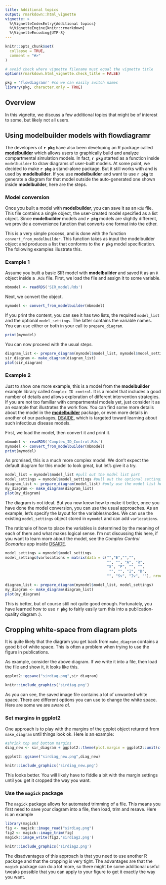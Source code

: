 ```yaml
---
title: Additional topics
output: rmarkdown::html_vignette
vignette: >
  %\VignetteIndexEntry{Additional topics}
  %\VignetteEngine{knitr::rmarkdown}
  %\VignetteEncoding{UTF-8}
---
```


```r
knitr::opts_chunk$set(
  collapse = TRUE,
  comment = "#>"
)

# avoid check where vignette filename must equal the vignette title
options(rmarkdown.html_vignette.check_title = FALSE)
```

```r
pkg = 'flowdiagramr' #so we can easily switch names
library(pkg, character.only = TRUE)
```


## Overview

In this vignette, we discuss a few additional topics that might be of interest to some, but likely not all users.


## Using modelbuilder models with flowdiagramr

The developers of **`r pkg`** have also been developing an R package called [**modelbuilder**](https://ahgroup.github.io/modelbuilder/) which allows users to graphically build and analyze compartmental simulation models. In fact, **`r pkg`** started as a function inside `modelbuilder` to draw diagrams of user-built models. At some point, we decided to make **`r pkg`** a stand-alone package. But it still works with and is used by **modelbuilder**. If you use **modelbuilder** and want to use **`r pkg`** to generate a diagram for that model outside the auto-generated one shown inside **modelbuilder**, here are the steps.


### Model conversion

Once you built a model with **modelbuilder**, you can save it as an `Rds` file. This file contains a single object, the user-created model specified as a list object.
Since **modelbuilder** models and **`r pkg`** models are slightly different, we provide a convenience function that converts one format into the other. 

This is a very simple process, and is done with the function `convert_from_modelbuilder`. This function takes as input the modelbuilder object and produces a list that conforms to the **`r pkg`** model specification. The following examples illustrate this.

### Example 1

Assume you built a basic SIR model with **modelbuilder** and saved it as an `R` object inside a `.Rds` file. 
First, we load the file and assign it to some variable.

```r
mbmodel <- readRDS('SIR_model.Rds')
```

Next, we convert the object.

```r
mymodel <- convert_from_modelbuilder(mbmodel)
```

If you print the content, you can see it has two lists, the required `model_list` and the optional `model_settings`. The latter contains 
the variable names. You can use either or both in your call to `prepare_diagram`. 

```r
print(mymodel)
```

You can now proceed with the usual steps.

```r
diagram_list <- prepare_diagram(mymodel$model_list, mymodel$model_settings)
sir_diagram <- make_diagram(diagram_list)
plot(sir_diagram)
```

### Example 2

Just to show one more example, this is a model from the **modelbuilder** example library called `Complex ID control`. It is a model that includes a good number of details and allows exploration of different intervention strategies. If you are not too familiar with compartmental models yet, just consider it as an example that illustrates the work flow. You can find some more details about the model in the [**modelbuilder**](https://ahgroup.github.io/modelbuilder/) package, or even more details in another of our packages, [DSAIDE](https://ahgroup.github.io/DSAIDE/), which is targeted toward learning about such infectious disease models.

First, we load the model, then convert it and print it.

```r
mbmodel <- readRDS('Complex_ID_Control.Rds')
mymodel <- convert_from_modelbuilder(mbmodel)
print(mymodel)
```

As promised, this is a much more complex model. We don't expect the default diagram for this model to look great, but let's give it a try. 

```r
model_list = mymodel$model_list #pull out the model list part
model_settings = mymodel$model_settings #pull out the optional settings list
diagram_list <- prepare_diagram(model_list) #only use the model list here
my_diagram <- make_diagram(diagram_list)
plot(my_diagram)
```

The diagram is not ideal. But you now know how to make it better, once you have done the model conversion, you can use the usual approaches.
As an example, let's specify the layout for the variables/nodes. We can use the existing `model_settings` object stored in `mymodel` and can add `varlocations`.

The rationale of how to place the variables is determined by the meaning of each of them and what makes logical sense. I'm not discussing this here, if you want to learn more about the model, see the _Complex Control Scenarios_ app inside [DSAIDE](https://ahgroup.github.io/DSAIDE/).

```r
model_settings = mymodel$model_settings
model_settings$varlocations = matrix(data = c("","E","","",
                                              "", "", "A", "R",
                                              "S", "P", "", "",
                                               "", "", "I", "D",
                                              "", "Sv", "Iv", ""), nrow = 5, byrow = TRUE)
```


```r
diagram_list <- prepare_diagram(mymodel$model_list, model_settings)
my_diagram <- make_diagram(diagram_list)
plot(my_diagram)
```


This is better, but of course still not quite good enough. Fortunately, you have learned how to use **`r pkg`** to fairly easily turn this into a publication-quality diagram :).


## Cropping white-space from diagram plots

It is quite likely that the diagram you get back from `make_diagram` contains a good bit of white space. This is often a problem when trying to use the figure in publications.

As example, consider the above diagram. If we write it into a file, then load the file and show it, it looks like this.

```r
ggplot2::ggsave("sirdiag.png",sir_diagram)
```

```r
knitr::include_graphics('sirdiag.png')
```

As you can see, the saved image file contains a lot of unwanted white space. There are different options you can use to change the white space. Here are some we are aware of.

### Set margins in ggplot2

One approach is to play with the margins of the gpplot object returend from `make_diagram` until things look ok. 
Here is an example:

```r
#shrink top and bottom margins
diag_new <- sir_diagram + ggplot2::theme(plot.margin = ggplot2::unit(c(-7,0,-7,0), "in"))
```

```r
ggplot2::ggsave("sirdiag_new.png",diag_new)
```

```r
knitr::include_graphics('sirdiag_new.png')
```

This looks better. You will likely have to fiddle a bit with the margin settings until you get it cropped the way you want.



### Use the `magick` package

The `magick` package allows for automated trimming of a file. 
This means you first need to save your diagram into a file, then load, trim and resave.
Here is an example

```r
library(magick)
fig <- magick::image_read("sirdiag.png")
fig2 <- magick::image_trim(fig)
magick::image_write(fig2,'sirdiag2.png')
```


```r
knitr::include_graphics('sirdiag2.png')
```


The disadvantages of this approach is that you need to use another R package and that the cropping is very tight. The advantages are that the `magick` package can do a lot more, so there might be some additional useful tweaks possible that you can apply to your figure to get it exactly the way you want.


